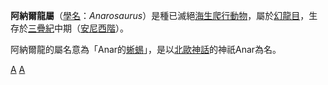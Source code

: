 {{Automatic Taxobox
| taxon = Anarosaurus
| authority = Dames, 1890
| fossil_range = [[三疊紀|三疊紀]]中期
| image = Anarosaurus heterodontus humeri.png
| image_caption = 阿納爾龍的[[肱骨|肱骨]]
| type_species = '''阿納爾龍 ''Anarosaurus pumilio'''''
| type_species_authority = Dames, 1890
| subdivision_ranks = 种
| subdivision = 
*'''''A. pumilio''''' <small>Dames, 1890</small>
*'''''A. heterodontus''''' <small>Rieppel & Kebang, 1995</small>
}}

'''阿納爾龍屬'''（[[學名|學名]]：''Anarosaurus''）是種已滅絕[[海生爬行動物|海生爬行動物]]，屬於[[幻龍目|幻龍目]]，生存於[[三疊紀|三疊紀]]中期（[[安尼西階|安尼西階]]）。

阿納爾龍的屬名意為「Anar的[[蜥蜴|蜥蜴]]」，是以[[北歐神話|北歐神話]]的神祇Anar為名。
{{鰭龍超目|E.}}
{{Taxonbar}}
[[Category:幻龍目|A]]
[[Category:_1890年描述的分类群|A]]

{{paleo-reptile-stub}}